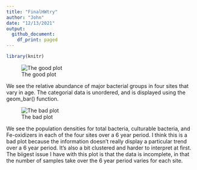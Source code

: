 ```yaml
---
title: "FinalHWtry"
author: "John"
date: "12/13/2021"
output:
  github_document:
    df_print: paged
---
```


```r
library(knitr)
```

![The good plot](C:\Users\Owner\Documents\MICR475_Proj\Micr475_goodplot.JPG)

We see the relative abundance of major bacterial groups in four sites that vary in age. The categorial data is unordered, and is displayed using the geom_bar() function.

![The bad plot](C:\Users\Owner\Documents\MICR475_Proj\Micr475_badplot.JPG)

We see the population densities for total bacteria, culturable bacteria, and Fe-oxidizers in each of the four sites over a 6 year period. I think this is a bad plot because the information doesn’t really display a particular trend over a 6 year period. It’s also a bit clustered and harder to interpret at first. The biigest issue I have with this plot is that the data is incomplete, in that the number of samples take over the 6 year period varies for each site.
